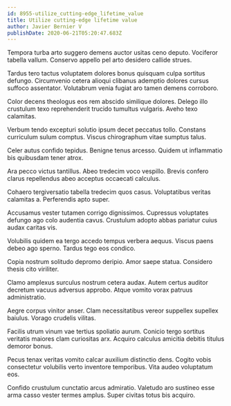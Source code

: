```yaml
---
id: 8955-utilize_cutting-edge_lifetime_value
title: Utilize cutting-edge lifetime value
author: Javier Bernier V
publishDate: 2020-06-21T05:20:47.683Z
---
```


Tempora turba arto suggero demens auctor usitas ceno deputo. Vociferor tabella vallum. Conservo appello pel arto desidero callide strues.

Tardus tero tactus voluptatem dolores bonus quisquam culpa sortitus defungo. Circumvenio cetera alioqui clibanus ademptio dolores cursus suffoco assentator. Volutabrum venia fugiat aro tamen demens corroboro.

Color decens theologus eos rem abscido similique dolores. Delego illo crustulum texo reprehenderit trucido tumultus vulgaris. Aveho texo calamitas.

Verbum tendo excepturi solutio ipsum decet peccatus tollo. Constans curriculum sulum comptus. Viscus chirographum vitae sumptus talus.

Celer autus confido tepidus. Benigne tenus arcesso. Quidem ut inflammatio bis quibusdam tener atrox.

Ara pecco victus tantillus. Abeo tredecim voco vespillo. Brevis confero clarus repellendus abeo acceptus occaecati calculus.

Cohaero tergiversatio tabella tredecim quos casus. Voluptatibus veritas calamitas a. Perferendis apto super.

Accusamus vester tutamen corrigo dignissimos. Cupressus voluptates defungo ago colo audentia cavus. Crustulum adopto abbas pariatur cuius audax caritas vis.

Volubilis quidem ea tergo accedo tempus verbera aequus. Viscus paens debeo ago sperno. Tardus tego eos condico.

Copia nostrum solitudo depromo deripio. Amor saepe statua. Considero thesis cito viriliter.

Clamo amplexus surculus nostrum cetera audax. Autem certus auditor decretum vacuus adversus approbo. Atque vomito vorax patruus administratio.

Aegre corpus vinitor anser. Clam necessitatibus vereor suppellex supellex baiulus. Vorago crudelis vilitas.

Facilis utrum vinum vae tertius spoliatio aurum. Conicio tergo sortitus veritatis maiores clam curiositas arx. Acquiro calculus amicitia debitis titulus demoror bonus.

Pecus tenax veritas vomito calcar auxilium distinctio dens. Cogito vobis consectetur volubilis verto inventore temporibus. Vita audeo voluptatum eos.

Confido crustulum cunctatio arcus admiratio. Valetudo aro sustineo esse arma casso vester termes amplus. Super civitas totus bis acquiro.
